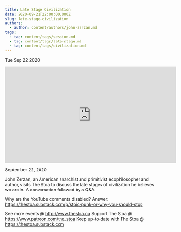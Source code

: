 ```yaml
---
title: Late Stage Civilization
date: 2020-09-21T22:00:00.000Z
slug: late-stage-civilization
authors:
  - author: content/authors/john-zerzan.md
tags:
  - tag: content/tags/session.md
  - tag: content/tags/late-stage.md
  - tag: content/tags/civilization.md
---
```






Tue Sep 22 2020

<iframe width="560" height="315" src="https://www.youtube.com/embed/KRv8S9ZTEtM" title="Late Stage Civilization w/ John Zerzan" frameborder="0" allow="accelerometer; autoplay; clipboard-write; encrypted-media; gyroscope; picture-in-picture" allowfullscreen ></iframe>

September 22, 2020

John Zerzan, an American anarchist and primitivist ecophilosopher and author, visits The Stoa to discuss the late stages of civilization he believes we are in. A conversation followed by a Q&A.

Why are the YouTube comments disabled? Answer: https://thestoa.substack.com/p/stoic-punk-or-why-you-should-stop

See more events @ http://www.thestoa.ca
Support The Stoa @ https://www.patreon.com/the_stoa
Keep up-to-date with The Stoa @ https://thestoa.substack.com


